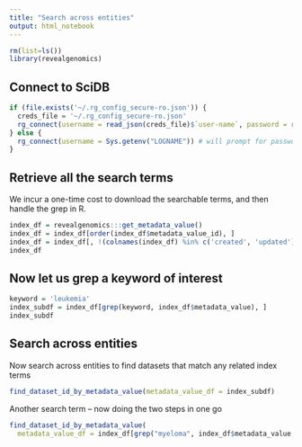 ```yaml
---
title: "Search across entities"
output: html_notebook
---
```


```r
rm(list=ls())
library(revealgenomics)
```

## Connect to SciDB

```r
if (file.exists('~/.rg_config_secure-ro.json')) {
  creds_file = '~/.rg_config_secure-ro.json'
  rg_connect(username = read_json(creds_file)$`user-name`, password = read_json(creds_file)$`user-password`) 
} else {
  rg_connect(username = Sys.getenv("LOGNAME")) # will prompt for password
}
```

## Retrieve all the search terms

We incur a one-time cost to download the searchable terms, and then handle the grep in R.

```r
index_df = revealgenomics:::get_metadata_value()
index_df = index_df[order(index_df$metadata_value_id), ]
index_df = index_df[, !(colnames(index_df) %in% c('created', 'updated'))]
index_df
```

## Now let us grep a keyword of interest

```r
keyword = 'leukemia'
index_subdf = index_df[grep(keyword, index_df$metadata_value), ]
index_subdf
```

## Search across entities

Now search across entities to find datasets that match any related index terms

```r
find_dataset_id_by_metadata_value(metadata_value_df = index_subdf)
```

Another search term -- now doing the two steps in one go

```r
find_dataset_id_by_metadata_value(
  metadata_value_df = index_df[grep("myeloma", index_df$metadata_value, ignore.case = T), ])
```

